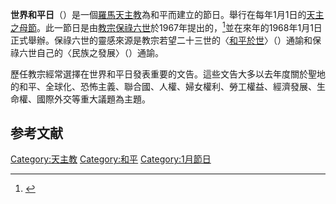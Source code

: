 {{Distinguish|國際和平日}}
'''世界和平日'''（{{lang-en|World Day of Peace}}）是一個[[羅馬天主教|羅馬天主教]]為和平而建立的節日。舉行在每年1月1日的[[天主之母節|天主之母節]]。此一節日是由[[教宗|教宗]][[保祿六世|保祿六世]]於1967年提出的，<ref>{{cite web|author=教宗本篤十六世|title=宗教自由，和平之路|url=http://archive.hsscol.org.hk/Archive/database/document/P282.htm|work=二零一一年世界和平日文告|access-date=2014-01-16|archive-url=https://web.archive.org/web/20140416163348/http://archive.hsscol.org.hk/Archive/database/document/P282.htm|archive-date=2014-04-16|dead-url=yes}}</ref>並在來年的1968年1月1日正式舉辦。保祿六世的靈感來源是教宗若望二十三世的〈[[和平於世|和平於世]]〉（{{lang-la|Pacem in Terris}}）通諭和保祿六世自己的〈民族之發展〉（{{lang-la|Populorum Progressio}}）通諭。

歷任教宗經常選擇在世界和平日發表重要的文告。這些文告大多以去年度關於聖地的和平、全球化、恐怖主義、聯合國、人權、婦女權利、勞工權益、經濟發展、生命權、國際外交等重大議題為主題。

==参考文献==
{{reflist}}

[[Category:天主教|Category:天主教]]
[[Category:和平|Category:和平]]
[[Category:1月節日|Category:1月節日]]